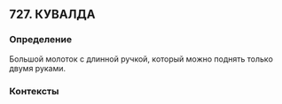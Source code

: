 ## 727. КУВАЛДА
### Определение
Большой молоток с длинной ручкой, который можно поднять только двумя руками.

### Контексты


